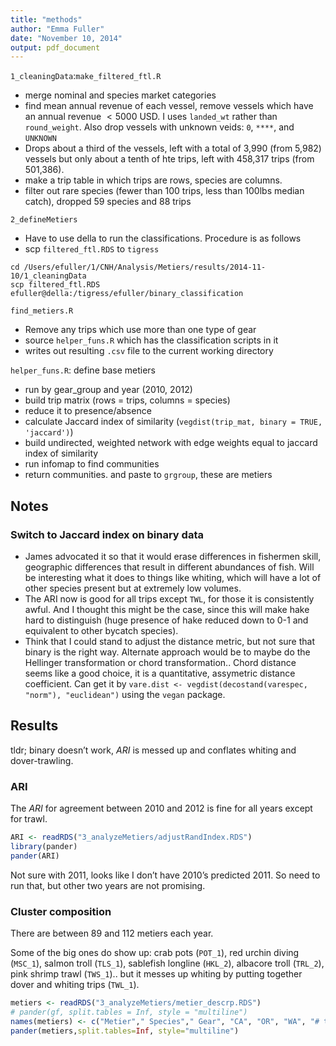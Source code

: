 ```yaml
---
title: "methods"
author: "Emma Fuller"
date: "November 10, 2014"
output: pdf_document
---
```

`1_cleaningData`:`make_filtered_ftl.R`

+ merge nominal and species market categories
+ find mean annual revenue of each vessel, remove vessels which have an annual revenue $< 5000$ USD. I uses `landed_wt` rather than `round_weight`. Also drop vessels with unknown veids: `0`, `****`, and `UNKNOWN`
+ Drops about a third of the vessels, left with a total of 3,990 (from 5,982) vessels but only about a tenth of hte trips, left with 458,317 trips (from 501,386). 
+ make a trip table in which trips are rows, species are columns. 
+ filter out rare species (fewer than 100 trips, less than 100lbs median catch), dropped 59 species and 88 trips

`2_defineMetiers`

+ Have to use della to run the classifications. Procedure is as follows
+ scp `filtered_ftl.RDS` to `tigress`
```
cd /Users/efuller/1/CNH/Analysis/Metiers/results/2014-11-10/1_cleaningData
scp filtered_ftl.RDS efuller@della:/tigress/efuller/binary_classification
```

`find_metiers.R`

+ Remove any trips which use more than one type of gear
+ source `helper_funs.R` which has the classification scripts in it
+ writes out resulting `.csv` file to the current working directory

`helper_funs.R`: define base metiers

+ run by gear_group and year (2010, 2012)
+ build trip matrix (rows = trips, columns = species)
+ reduce it to presence/absence
+ calculate Jaccard index of similarity (`vegdist(trip_mat, binary = TRUE, 'jaccard')`)
+ build undirected, weighted network with edge weights equal to jaccard index of similarity
+ run infomap to find communities
+ return communities. and paste to `grgroup`, these are metiers

## Notes

### Switch to Jaccard index on binary data

+ James advocated it so that it would erase differences in fishermen skill, geographic differences that result in different abundances of fish. Will be interesting what it does to things like whiting, which will have a lot of other species present but at extremely low volumes.
+ The ARI now is good for all trips except `TWL`, for those it is consistently awful. And I thought this might be the case, since this will make hake hard to distinguish (huge presence of hake reduced down to 0-1 and equivalent to other bycatch species).
+ Think that I could stand to adjust the distance metric, but not sure that binary is the right way. Alternate approach would be to maybe do the Hellinger transformation or chord transformation.. Chord distance seems like a good choice, it is a quantitative, assymetric distance coefficient. Can get it by `vare.dist <- vegdist(decostand(varespec, "norm"), "euclidean")` using the `vegan` package. 

## Results
tldr; binary doesn't work, $ARI$ is messed up and conflates whiting and dover-trawling. 

### ARI
The $ARI$ for agreement between 2010 and 2012 is fine for all years except for trawl. 

```r
ARI <- readRDS("3_analyzeMetiers/adjustRandIndex.RDS")
library(pander)
pander(ARI)
```
Not sure with 2011, looks like I don't have 2010's predicted 2011. So need to run that, but other two years are not promising. 

### Cluster composition
There are between 89 and 112 metiers each year. 

Some of the big ones do show up: crab pots (`POT_1`), red urchin diving (`MSC_1`), salmon troll (`TLS_1`), sablefish longline (`HKL_2`), albacore troll (`TRL_2`), pink shrimp trawl (`TWS_1`).. but it messes up whiting by putting together dover and whiting trips (`TWL_1`).

```r
metiers <- readRDS("3_analyzeMetiers/metier_descrp.RDS")
# pander(gf, split.tables = Inf, style = "multiline")
names(metiers) <- c("Metier"," Species"," Gear", "CA", "OR", "WA", "# trips"," multispecies", "# vessels")
pander(metiers,split.tables=Inf, style="multiline")
```

